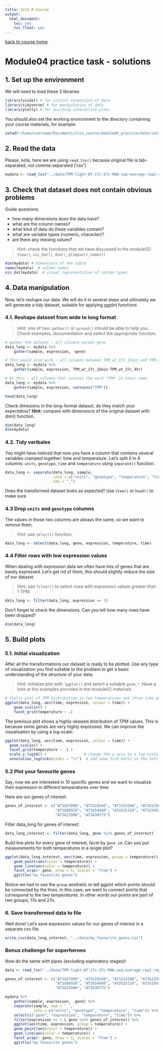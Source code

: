 ```yaml
---
title: SLCU R Course
output:
  html_document:
    toc: yes
    toc_float: yes
---
```


[back to course home](https://tavareshugo.github.io/slcu_r_course/)

# Module04 practice task - solutions

## 1. Set up the environment 

We will need to load these 3 libraries

```r
library(visdat) # for initial inspection of data
library(tidyverse) # for manipulation of data
library(plotly) # for building interactive plots
```

You should also set the working environment to the directory containing your 
course materials, for example:

```r
setwd("/home/username/Documents/slcu_course/module04_practice/materials")
```


## 2. Read the data

Please, note, here we are using `read_tsv()` because original file is
tab-separated, not comma-separated ('csv')

```r
mydata <- read_tsv("../data/TPM-light-WT-17c-27c-RNA-seq-average-rep1-rep2_misexpressed.tsv")
```

## 3. Check that dataset does not contain obvious problems

Guide questions:

- how many dimensions does the data have?
- what are the column names? 
- what kind of data do these variables contain?
- what are variable types (numeric, character)?
- are there any missing values?

> Hint: check the functions that we have discussed in the module02:
> ``View()``, ``vis_dat()``, ``dim()``, ``glimpse()``, ``names()``

```r
dim(mydata) # dimensions of the table
names(mydata)  # column names
vis_dat(mydata)  # visual representation of column types
```

## 4. Data manipulation

Now, let's reshape our data. We will do it in several steps and 
ultimately we will generate a tidy dataset, suitable for applying ggplot 
functions 

### 4.1. Reshape dataset from wide to long format

> Hint: one of two: ``gather()`` or ``spread()`` should be able to help you. 
> Check examples, documentation and select the appropriate function.

```r
# gather the dataset - all columns except gene
data_long <- mydata %>% 
    gather(sample, expression, -gene)

# This would also work - all columns between TPM_wt_17c_15min and TPM_wt_27c_4hr
data_long <- mydata %>% 
    gather(sample, expression, TPM_wt_17c_15min:TPM_wt_27c_4hr)

# Or this - all columns that contain the word "TPM" in their name
data_long <- mydata %>% 
    gather(sample, expression, contains("TPM"))

head(data_long)
```

Check dimesions in the long-format dataset, do they match your expectatios? 
**Hint:** compare with dimensions of the original dataset with dim() function.

```r
dim(data_long)
dim(mydata)
```

### 4.2. Tidy varibales

You might have noticed that now you have a column that contains several 
variables cramped together: time and temperature. Let's split it in 4 
columns: ``units``, ``genotype``, ``time`` and ``temperature`` using ``separate()`` function.

```r
data_long <- separate(data_long, sample, 
                      into = c("units", "genotype", "temperature", "time"),
                      sep = "_")
```

Does the transformed dataset looks as expected? Use `View()` or `head()` to make sure.

### 4.3 Drop ``units`` and ``genotype`` columns 

The values in those two columns are always the same, so we want to remove them.

> Hint: use ``select()`` function.

```r
data_long <- select(data_long, gene, expression, temperature, time)
```


### 4.4 Filter rows with low expression values

When dealing with expression data we often have lots of genes that are barely 
expressed. Let's get rid of them, this should slightly reduce the size of our
dataset.

> Hint: use ``filter()`` to select rows with expression values greater than 1 TPM.

```r
data_long <- filter(data_long, expression >= 1)
```

Don't forget to check the dimensions. Can you tell how many rows have been 
dropped?

```r
dim(data_long)
```


## 5. Build plots

### 5.1. Initial visualization

After all the transformations our dataset is ready to be plotted. Use any type
of visualization you find suitable to the problem to get a basic understanding
of the structure  of your data. 

> Hint: initialize plot with ```ggplot()`` and select a suitable ``geom_*``. 
> Have a look at the examples provided in the module02 materials. 

```r
# Violin plot of TPM distribution in two temperatures and three time points
ggplot(data_long, aes(time, expression, colour = time)) +
    geom_violin() +
    facet_grid(temperature ~ .)
```

The previous plot shows a highly-skewed distribution of TPM values. This is because 
some genes are very highly expressed. We can improve the visualisation by using a 
log-scale:

```r
ggplot(data_long, aes(time, expression, colour = time)) +
  geom_violin() +
  facet_grid(temperature ~ .) +
  scale_y_log10() +                 # change the y-axis to a log-scale
  annotation_logticks(sides = "lr")  # add some tick marks on the left and right side
```

### 5.2 Plot your favourite genes

Say, now we are interested in 10 specific genes and we want to visualize their 
expression in different temperatures over time.

Here are our genes of interest:

```r
genes_of_interest <- c("AT1G67090", "AT5G19240", "AT1G31580", "AT3G12580",
                       "AT1G80920", "AT3G54660", "AT2G25110", "AT1G19530",
                       "AT3G23990", "AT3G30775")
```

Filter data_long for genes of interest:

```r
data_long_interest <- filter(data_long, gene %in% genes_of_interest)
```

Build line plots for every gene of interest, facet by `gene_id`. Can you put
measurements for both temperatures in a single plot?

```r
ggplot(data_long_interest, aes(time, expression, group = temperature)) +
    geom_point(aes(color = temperature)) +
    geom_line(aes(color = temperature)) +
    facet_wrap(~ gene, nrow = 5, scales = 'free') +
    ggtitle("my favourite genes")
```    

Notice we had to use the `group` aesthetic to tell ggplot which points should be 
connected by the lines. In this case, we want to connect points that correspond to 
the two temperatures. In other words our points are part of two groups, 17o and 27o.


### 6. Save transformed data to file

Well done! Let's save expression values for our genes of interest in a separate csv file.

```r
write_csv(data_long_interest, "../data/my_favourite_genes.csv")
```


### Bonus challenge for superheroes

Now do the same with pipes (excluding exploratory stages)! 

```r
data <- read_tsv("../data/TPM-light-WT-17c-27c-RNA-seq-average-rep1-rep2_misexpressed.tsv")

genes_of_interest <- c("AT1G67090", "AT5G19240", "AT1G31580", "AT3G12580",
                       "AT1G80920", "AT3G54660", "AT2G25110", "AT1G19530",
                       "AT3G23990", "AT3G30775")

mydata %>% 
    gather(sample, expression, -gene) %>%
    separate(sample, sep = '_',
             into = c("units", "genotype", "temperature", "time")) %>%
    select(c("gene", "expression", "temperature", "time")) %>%
    filter(expression >= 1 & gene %in% genes_of_interest) %>%
    ggplot(aes(time, expression, group = temperature)) +
    geom_point(aes(color = temperature)) +
    geom_line(aes(color = temperature)) +
    facet_wrap(~ gene, nrow = 5, scales = 'free') +
    ggtitle("my favourite genes")

```



